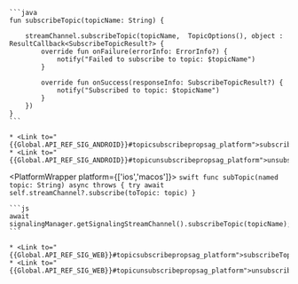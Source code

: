 <PlatformWrapper platform='android'>

    ```java
    fun subscribeTopic(topicName: String) {

        streamChannel.subscribeTopic(topicName,  TopicOptions(), object : ResultCallback<SubscribeTopicResult?> {
            override fun onFailure(errorInfo: ErrorInfo?) {
                notify("Failed to subscribe to topic: $topicName")
            }

            override fun onSuccess(responseInfo: SubscribeTopicResult?) {
                notify("Subscribed to topic: $topicName")
            }
        })
    }    
    ```

    * <Link to="{{Global.API_REF_SIG_ANDROID}}#topicsubscribepropsag_platform">subscribeTopic</Link>
    * <Link to="{{Global.API_REF_SIG_ANDROID}}#topicunsubscribepropsag_platform">unsubscribeTopic</Link>

</PlatformWrapper>

<PlatformWrapper platform={['ios','macos']}>
    ```swift
    func subTopic(named topic: String) async throws {
        try await self.streamChannel?.subscribe(toTopic: topic)
    }
    ```
</PlatformWrapper>

<PlatformWrapper platform = 'web'>

    ```js
    await signalingManager.getSignalingStreamChannel().subscribeTopic(topicName);
    ```
    
    * <Link to="{{Global.API_REF_SIG_WEB}}#topicsubscribepropsag_platform">subscribeTopic</Link>
    * <Link to="{{Global.API_REF_SIG_WEB}}#topicunsubscribepropsag_platform">unsubscribeTopic</Link>
</PlatformWrapper>